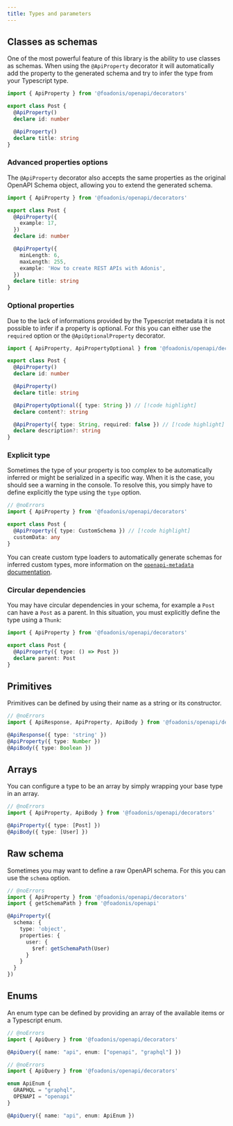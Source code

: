 ```yaml
---
title: Types and parameters
---
```


## Classes as schemas

One of the most powerful feature of this library is the ability to use classes as schemas.
When using the `@ApiProperty` decorator it will automatically add the property to the generated schema and try to infer the type from your Typescript type.

```ts title="app/schemas/post.ts" twoslash
import { ApiProperty } from '@foadonis/openapi/decorators'

export class Post {
  @ApiProperty()
  declare id: number

  @ApiProperty()
  declare title: string
}
```

### Advanced properties options

The `@ApiProperty` decorator also accepts the same properties as the original OpenAPI Schema object, allowing you to extend the generated schema.

```ts title="app/schemas/post.ts" twoslash
import { ApiProperty } from '@foadonis/openapi/decorators'

export class Post {
  @ApiProperty({
    example: 17,
  })
  declare id: number

  @ApiProperty({
    minLength: 6,
    maxLength: 255,
    example: 'How to create REST APIs with Adonis',
  })
  declare title: string
}
```

### Optional properties

Due to the lack of informations provided by the Typescript metadata it is not possible to infer if a property is optional. For this you can either use the `required` option or the `@ApiOptionalProperty` decorator.

```ts title="app/schemas/post.ts" twoslash
import { ApiProperty, ApiPropertyOptional } from '@foadonis/openapi/decorators'

export class Post {
  @ApiProperty()
  declare id: number

  @ApiProperty()
  declare title: string

  @ApiPropertyOptional({ type: String }) // [!code highlight]
  declare content?: string

  @ApiProperty({ type: String, required: false }) // [!code highlight]
  declare description?: string
}
```

### Explicit type

Sometimes the type of your property is too complex to be automatically inferred or might be serialized in a specific way. When it is the case, you should see a warning in the console. To resolve this, you simply have to define explicitly the type using the `type` option.

```ts title="app/schemas/post.ts" twoslash
// @noErrors
import { ApiProperty } from '@foadonis/openapi/decorators'

export class Post {
  @ApiProperty({ type: CustomSchema }) // [!code highlight]
  customData: any
}
```

<Callout>

You can create custom type loaders to automatically generate schemas for inferred custom types, more information on the [`openapi-metadata` documentation](https://openapi-ts.pages.dev/openapi-metadata/type-loader).

</Callout>

### Circular dependencies

You may have circular dependencies in your schema, for example a `Post` can have a `Post` as a parent. In this situation, you must explicitly define the type using a `Thunk`:

```ts title="app/schemas/post.ts" twoslash
import { ApiProperty } from '@foadonis/openapi/decorators'

export class Post {
  @ApiProperty({ type: () => Post })
  declare parent: Post
}
```

## Primitives

Primitives can be defined by using their name as a string or its constructor.

```ts twoslash
// @noErrors
import { ApiResponse, ApiProperty, ApiBody } from '@foadonis/openapi/decorators'

@ApiResponse({ type: 'string' })
@ApiProperty({ type: Number })
@ApiBody({ type: Boolean })
```

## Arrays

You can configure a type to be an array by simply wrapping your base type in an array.

```ts twoslash
// @noErrors
import { ApiProperty, ApiBody } from '@foadonis/openapi/decorators'

@ApiProperty({ type: [Post] })
@ApiBody({ type: [User] })
```

## Raw schema

Sometimes you may want to define a raw OpenAPI schema. For this you can use the `schema` option.

```ts twoslash
// @noErrors
import { ApiProperty } from '@foadonis/openapi/decorators'
import { getSchemaPath } from '@foadonis/openapi'

@ApiProperty({
  schema: {
    type: 'object',
    properties: {
      user: {
        $ref: getSchemaPath(User)
      }
    }
  }
})
```

## Enums

An enum type can be defined by providing an array of the available items or a Typescript enum.

```ts twoslash
// @noErrors
import { ApiQuery } from '@foadonis/openapi/decorators'

@ApiQuery({ name: "api", enum: ["openapi", "graphql"] })
```

```ts twoslash
// @noErrors
import { ApiQuery } from '@foadonis/openapi/decorators'

enum ApiEnum {
  GRAPHQL = "graphql",
  OPENAPI = "openapi"
}

@ApiQuery({ name: "api", enum: ApiEnum })
```
